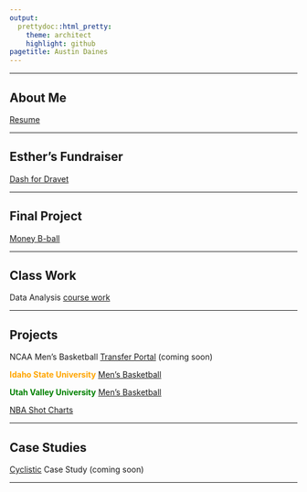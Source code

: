 ```yaml
---
output: 
  prettydoc::html_pretty:
    theme: architect
    highlight: github
pagetitle: Austin Daines
---
```

___

## About Me

[Resume](https://daisydaines.github.io/resume/){target="_blank"}

___

## Esther's Fundraiser

[Dash for Dravet](https://daisydaines.github.io/esther/)

___

## Final Project

[Money B-ball](https://daisydaines.github.io/Final_Project_DAINES/)

___

## Class Work 

Data Analysis 
[course work](https://daisydaines.github.io/uvu_cw/) 

___

## Projects 

NCAA Men's Basketball [Transfer Portal](https://daisydaines.github.io/portal/) (coming soon)

<span style= "color:orange"> **Idaho State University** [Men's Basketball](https://daisydaines.github.io/isu_mbb/) </span>

<span style= "color:green"> **Utah Valley University** [Men's Basketball](https://daisydaines.github.io/uvu_mbb/) </span>

[NBA Shot Charts](https://daisydaines.github.io/NBA_shot_charts/)

___

## Case Studies

[Cyclistic](https://daisydaines.github.io/cyclistic_case_study) Case Study (coming soon)

___

